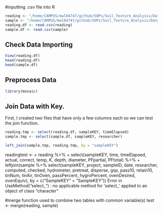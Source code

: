 #inputting .csv file into R
```r
reading <- "/home/CAMPUS/mwl04747/github/SOPs/Soil_Texture_Analysis/Data/reading.csv"
sample <- "/home/CAMPUS/mwl04747/github/SOPs/Soil_Texture_Analysis/Data/sample.csv"
reading.df <- read.csv(reading)
sample.df <- read.csv(sample)
```

## Check Data Importing
```r
View(reading.df)
head(reading.df)
head(sample.df)
```

## Preprocess Data
```r
library(mosaic)

```
## Join Data with Key.

First, I created two files that have only a few columns each so we can test the join function.

```r
reading.tmp <- select(reading.df, sampleKEY, timeElapsed)
sample.tmp <- select(sample.df, sampleKEY, researcher)

left_join(sample.tmp, reading.tmp, by = "sampleKEY")
```


readingtest <-
+ reading %>%
+ select(sampleKEY, time, timeElapsed, actual, correct, temp, K, depth, diameter, PFpartial, PFtotal) %>%
+ leftjoin(sample %>% select(sampleKEY, project, sampleID, date, researcher, computed, checked, hydrometer, pretreat, disperse, gsp, pass10, retain10, tinNum, tinAir, tinOven, passPercent, hygroPercent, ovenDesired, ovenEquiv), by = c("SampleKEY" = "SampleKEY"))
Error in UseMethod("select_") : 
  no applicable method for 'select_' applied to an object of class "character"


#merge function used to combine two tables with common variable(s)
test <- merge(reading, sample)
